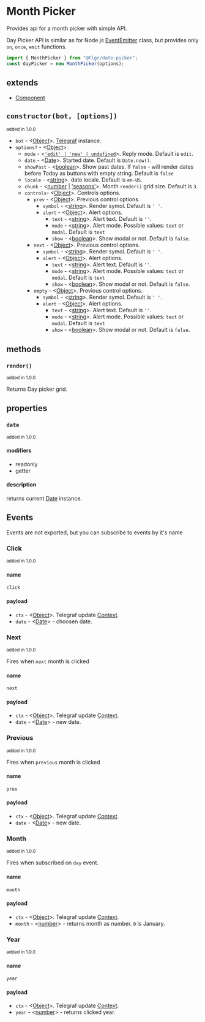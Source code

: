 # Month Picker

Provides api for a month picker with simple API.

Day Picker API is similar as for Node.js [EventEmitter](https://nodejs.org/dist/latest-v16.x/docs/api/events.html#class-eventemitter) class, but provides only `on`, `once`, `emit` functions.

```jsx
import { MonthPicker } from "@tlgr/date-picker";
const dayPicker = new MonthPicker(options);
```

## extends

- [Component](../component/inline)

## `constructor(bot, [options])`

<small> added in 1.0.0 </small>

- `bot` - <[Object][object]>. [Telegraf](https://telegraf.js.org/classes/Telegraf.html) instance.
- `options?` - <[Object][object]>
  - `mode` - <[`'edit' | 'new' | undefined`][string]>. Reply mode. Default is `edit`.
  - `date` - <[Date][date]>. Started date. Default is `Date.now()`.
  - `showPast` - <[boolean][boolean]>. Show past dates. If `false` - will render dates before Today as buttons with empty string. Default is `false`
  - `locale` - <[string][string]>. date locale. Default is `en-US`.
  - `chunk` - <[number][number] | ['seasons'][string]>. Month `render()` grid size. Default is `3`.
  - `controls`- <[Object][object]>. Controls options.
    - `prev` - <[Object][object]>. Previous control options.
      - `symbol` - <[string][string]>. Render symol. Default is `' '`.
      - `alert` - <[Object][object]>. Alert options.
        - `text` - <[string][string]>. Alert text. Default is `''`.
        - `mode` - <[string][string]>. Alert mode. Possible values: `text` or `modal`. Default is `text`
        - `show` - <[boolean][boolean]>. Show modal or not. Default is `false`.
    - `next` - <[Object][object]>. Previous control options.
      - `symbol` - <[string][string]>. Render symol. Default is `' '`.
      - `alert` - <[Object][object]>. Alert options.
        - `text` - <[string][string]>. Alert text. Default is `''`.
        - `mode` - <[string][string]>. Alert mode. Possible values: `text` or `modal`. Default is `text`
        - `show` - <[boolean][boolean]>. Show modal or not. Default is `false`.
    - `empty` - <[Object][object]>. Previous control options.
      - `symbol` - <[string][string]>. Render symol. Default is `' '`.
      - `alert` - <[Object][object]>. Alert options.
        - `text` - <[string][string]>. Alert text. Default is `''`.
        - `mode` - <[string][string]>. Alert mode. Possible values: `text` or `modal`. Default is `text`
        - `show` - <[boolean][boolean]>. Show modal or not. Default is `false`.

## methods

### `render()`

<small> added in 1.0.0 </small>

Returns Day picker grid.

## properties

### `date`

<small>added in 1.0.0</small>

#### modifiers

- readonly
- getter

#### description

returns current [Date][date] instance.

## Events

Events are not exported, but you can subscribe to events by it's name

### Click

<small>added in 1.0.0</small>

#### name

`click`

#### payload

- `ctx` - <[Object][object]>. Telegraf update [Context](https://telegraf.js.org/classes/Context.html#addStickerToSet).
- `date` - <[Date][date]> - choosen date.

### Next

<small>added in 1.0.0</small>

Fires when `next` month is clicked

#### name

`next`

#### payload

- `ctx` - <[Object][object]>. Telegraf update [Context](https://telegraf.js.org/classes/Context.html#addStickerToSet).
- `date` - <[Date][date]> - new date.

### Previous

<small>added in 1.0.0</small>

Fires when `previous` month is clicked

#### name

`prev`

#### payload

- `ctx` - <[Object][object]>. Telegraf update [Context](https://telegraf.js.org/classes/Context.html#addStickerToSet).
- `date` - <[Date][date]> - new date.

### Month

<small>added in 1.0.0</small>

Fires when subscribed on `day` event.

#### name

`month`

#### payload

- `ctx` - <[Object][object]>. Telegraf update [Context](https://telegraf.js.org/classes/Context.html#addStickerToSet).
- `month` - <[number][number]> - returns month as number. `0` is January.

### Year

<small>added in 1.0.0</small>

#### name

`year`

#### payload

- `ctx` - <[Object][object]>. Telegraf update [Context](https://telegraf.js.org/classes/Context.html#addStickerToSet).
- `year` - <[number][number]> - returns clicked year.

[object]: https://developer.mozilla.org/en-US/docs/Web/JavaScript/Reference/Global_Objects/Object
[date]: https://developer.mozilla.org/en-US/docs/Web/JavaScript/Reference/Global_Objects/Date
[function]: https://developer.mozilla.org/en-US/docs/Web/JavaScript/Reference/Functions
[string]: https://developer.mozilla.org/en-US/docs/Web/JavaScript/Data_structures#String_type
[boolean]: https://developer.mozilla.org/en-US/docs/Web/JavaScript/Data_structures#boolean_type
[number]: https://developer.mozilla.org/en-US/docs/Web/JavaScript/Data_structures#numeric_types
[symbol]: https://developer.mozilla.org/en-US/docs/Web/JavaScript/Data_structures#symbol_type
